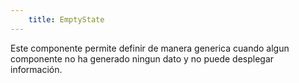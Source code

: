 ```yaml
---
    title: EmptyState
---
```



Este componente permite definir de manera generica cuando algun componente no ha generado ningun dato 
y no puede desplegar información.

<AstroCard>
    <EmptyState />        
</AstroCard>